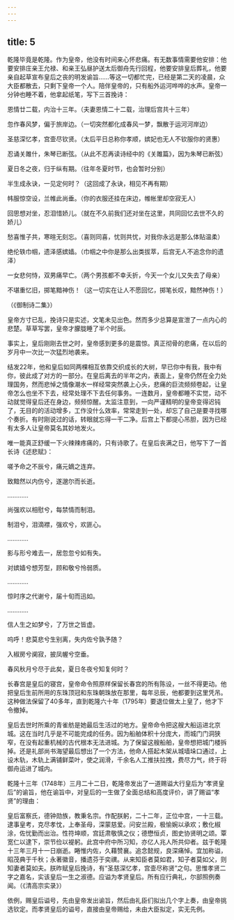 ```yaml
---
---
---
```

title: 5
---



乾隆毕竟是乾隆。作为皇帝，他没有时间来心怀悲痛。有无数事情需要他安排：他要安排庄亲王允禄、和亲王弘昼护送太后御舟先行回程，他要安排皇后葬礼，他要亲自起草宣布皇后之丧的明发谕旨……等这一切都忙完，已经是第二天的凌晨，众大臣都散去，只剩下皇帝一个人。陪伴皇帝的，只有船外运河哗哗的水声。皇帝一分钟也睡不着，他拿起纸笔，写下三首挽诗：





恩情廿二载，内治十三年。（夫妻恩情二十二载，治理后宫共十三年）

忽作春风梦，偏于旅岸边。（一切突然都化成春风一梦，飘散于运河河岸边）

圣慈深忆孝，宫壸尽钦贤。（太后平日总称你孝顺，嫔妃也无人不钦服你的贤惠）

忍诵关雎什，朱琴已断弦。（从此不忍再读诗经中的《关雎篇》，因为朱琴已断弦）





夏日冬之夜，归于纵有期。（往年冬夏时节，也会暂时分别）

半生成永诀，一见定何时？（这回成了永诀，相见不再有期）

帏服惊空设，兰帷此尚垂。（你的衣服还挂在床边，帷帐里却空寂无人）

回思想对坐，忍泪惜娇儿。（就在不久前我们还对坐在这里，共同回忆去世不久的娇儿）





愁喜惟子共，寒暄无刻忘。（喜则同喜，忧则共忧，对我你永远是那么体贴温柔）

绝伦轶巾帼，遗泽感嫔嫱。（巾帼之中你是那么出类拔萃，后宫无人不追念你的遗泽）

一女悲何恃，双男痛早亡。（两个男孩都不幸夭折，今天一个女儿又失去了母亲）

不堪重忆旧，掷笔黯神伤！（这一切实在让人不愿回忆，掷笔长叹，黯然神伤！）

（《御制诗二集》）





皇帝方寸已乱，挽诗只是实述，文笔未见出色。然而多少总算是宣泄了一点内心的悲楚。草草写罢，皇帝才朦胧睡了半个时辰。

事实上，皇后刚刚去世之时，皇帝感到更多的是震惊。真正彻骨的悲痛，在以后的岁月中一次比一次猛烈地袭来。

结发22年，他和皇后如同两棵相互依靠交织成长的大树，早已你中有我，我中有你，彼此成了对方的一部分。在皇后离去的半年之内，表面上，皇帝仍然在全力处理国务，然而悲悼之情像潮水一样经常突然袭上心头，悲痛的巨流频频卷起，让皇帝怎么也坐不下去，经常处理不下去任何事务。一连数月，皇帝都睡不实觉，动不动就觉得皇后还在身边，频频惊醒。太监注意到，一向严谨精明的皇帝变得迟钝了，无目的的活动增多，工作没什么效率，常常走到一处，却忘了自己是要寻找哪个奏折。有时刚说过的话，转眼就忘得一干二净。后宫上下都提心吊胆，因为已经有太多人让皇帝莫名其妙地发火。

唯一能真正舒缓一下火辣辣疼痛的，只有诗歌了。在皇后丧满之日，他写下了一首长诗《述悲赋》：





嗟予命之不辰兮，痛元嫡之连弃。

致黯然以内伤兮，遂邈尔而长逝。

…………

尚强欢以相慰兮，每禁情而制泪。

制泪兮，泪滴襟，强欢兮，欢匪心。

…………

影与形兮难去一，居忽忽兮如有失。

对嫔嫱兮想芳型，顾和敬兮怜弱质。

…………

惊时序之代谢兮，届十旬而迅如。

…………

信人生之如梦兮，了万世之皆虚。

呜呼！悲莫悲兮生别离，失内佐兮孰予随？

入椒房兮阒寂，披凤幄兮空垂。

春风秋月兮尽于此矣，夏日冬夜兮知复何时？





长春宫是皇后的寝宫，皇帝命令照原样保留长春宫的所有陈设，一丝不得更动。他把皇后生前所用的东珠顶冠和东珠朝珠放在那里，每年忌辰，他都要到这里凭吊。这种做法保留了40多年，直到乾隆六十年（1795年）要退位做太上皇了，他才下令撤掉。

皇后去世时所乘的青雀舫是她最后生活过的地方。皇帝命令把这艘大船运进北京城。这在当时几乎是不可能完成的任务。因为船舶体积十分庞大，而城门门洞狭窄，在没有起重机械的古代根本无法进城。为了保留这艘船舶，皇帝想把城门楼拆掉。还是礼部尚书海望最后想出了一个方法，他命人搭起木架从城墙垛口通过，上设木轨，木轨上满铺鲜菜叶，使之润滑，千余名人工推扶拉拽，费尽力气，终于将御舟运进了城内。

乾隆十三年（1748年）三月二十二日，乾隆帝发出了一道赐谥大行皇后为“孝贤皇后”的谕旨，他在谕旨中，对皇后的一生做了全面总结和高度评价，讲了赐谥“孝贤”的理由：

皇后富察氏，德钟勋族，教秉名宗。作配朕躬，二十二年，正位中宫，一十三载。逮事皇考，克尽孝忱，上奉圣母，深蒙慈爱。问安兰殿，极愉婉以承欢；敷化椒涂，佐忧勤而出治。性符坤顺，宫廷肃敬慎之仪；德懋恒贞，图史协贤明之颂。覃宽仁以逮下，崇节俭以褆躬。此宫中府中所习知，亦亿人兆人所共仰者。兹于乾隆十三年三月十一日崩逝。睠惟内佐，久藉赞襄。追念懿规，良深痛悼。宜加称谥，昭茂典于千秋；永著徽音，播遗芬于奕禩。从来知臣者莫如君，知子者莫如父，则知妻者莫如夫。朕昨赋皇后挽诗，有“圣慈深忆孝，宫壸尽称贤”之句。思惟孝贤二字之嘉名，实该皇后一生之淑德。应谥为孝贤皇后。所有应行典礼，尔部照例奏闻。（《清高宗实录》）

依例，赐皇后谥号，先由皇帝发出谕旨，然后由礼臣们拟出几个字上奏，由皇帝挑选钦定。而孝贤皇后的谥号，直接由皇帝赐给，未由大臣拟定，实无先例。